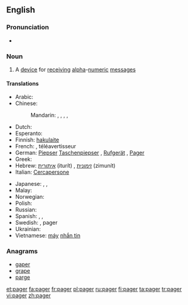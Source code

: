 ==English==

===Pronunciation===
* {{rhymes|eɪdʒə(r)}}

===Noun===
{{en-noun}}

# A [[device]] for [[receive|receiving]] [[alpha]]-[[numeric]] [[message]]s

====Translations====
{{trans-top|device}}
* Arabic: {{t|ar|بيجر|m|tr=beyjer, peyjer}}
* Chinese:
*: Mandarin: {{t|cmn|呼叫器|tr=hūjiàoqì|sc=Hani}},  {{t-|cmn|BB機|sc=Hani}},  {{t-|cmn|BB机|tr=bībī-jī|sc=Hani}}, {{t-|cmn|BP機|sc=Hani}},  {{t-|cmn|BP机|tr=bīpī-jī|sc=Hani}}
* Dutch: {{t-|nl|bieper}}
* Esperanto: {{t|eo|poŝmesaĝilo|xs=Esperanto}}
* Finnish: [[hakulaite]]
* French: {{t+|fr|bip|m}}, téléavertisseur
* German: [[Piepser]] {{m}} [[Taschenpiepser]] {{m}}, [[Rufgerät]] {{n}}, [[Pager]] {{m}}
* Greek: {{t|el|τηλεειδοποιητής|m|tr=tileeidopoiitís|sc=Grek}}
* Hebrew: [[איתורית]] (iturít) {{f}}, [[זימונית]] (zimunít) {{f}}
* Italian: [[Cercapersone]] {{m}}
{{trans-mid}}
* Japanese: {{t-|ja|ポケットベル|tr=pokettoberu}},  {{t|ja|ポケベル|tr=pokeberu}},  {{t|ja|ページャ|tr=pēja}}
* Malay: {{t|ms|alat kelui}}
* Norwegian: {{t|no|personsøker|m}}
* Polish: {{l|pl|pager}} {{m}}
* Russian: {{t+|ru|пейджер|m|tr=péjdžer}}
* Spanish: {{t|es|buscapersonas|m}}, {{t|es|bíper|m}}, {{t|es|busca|m}}
* Swedish: {{t|sv|personsökare}}, pager
* Ukrainian: {{t-|uk|пейджер|m|tr=péjdžer|xs=Ukrainian}}
* Vietnamese: [[máy]] [[nhắn tin]]
{{trans-bottom}}

===Anagrams===
* [[gaper#English|gaper]]
* [[grape#English|grape]]
* [[parge#English|parge]]

[[et:pager]]
[[fa:pager]]
[[fr:pager]]
[[pl:pager]]
[[ru:pager]]
[[fi:pager]]
[[ta:pager]]
[[tr:pager]]
[[vi:pager]]
[[zh:pager]]